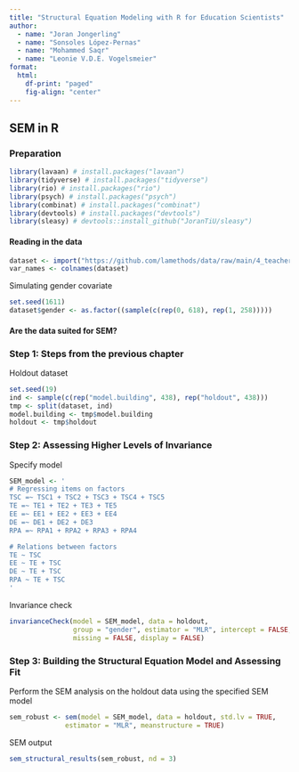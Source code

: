 ```yaml
---
title: "Structural Equation Modeling with R for Education Scientists"
author:
  - name: "Joran Jongerling"
  - name: "Sonsoles López-Pernas"
  - name: "Mohammed Saqr"
  - name: "Leonie V.D.E. Vogelsmeier"
format: 
  html:
    df-print: "paged"
    fig-align: "center"
---
```



## SEM in R 

### Preparation

```r
library(lavaan) # install.packages("lavaan")
library(tidyverse) # install.packages("tidyverse")
library(rio) # install.packages("rio") 
library(psych) # install.packages("psych")
library(combinat) # install.packages("combinat")
library(devtools) # install.packages("devtools")
library(sleasy) # devtools::install_github("JoranTiU/sleasy")
```

#### Reading in the data

```r
dataset <- import("https://github.com/lamethods/data/raw/main/4_teachersBurnout/2.%20Response.xlsx")
var_names <- colnames(dataset)
```

Simulating gender covariate
```r
set.seed(1611)
dataset$gender <- as.factor((sample(c(rep(0, 618), rep(1, 258)))))
```


#### Are the data suited for SEM?

### Step 1: Steps from the previous chapter

Holdout dataset
```r
set.seed(19)
ind <- sample(c(rep("model.building", 438), rep("holdout", 438)))
tmp <- split(dataset, ind)
model.building <- tmp$model.building
holdout <- tmp$holdout
```


### Step 2: Assessing Higher Levels of Invariance

Specify model
```r
SEM_model <- '
# Regressing items on factors 
TSC =~ TSC1 + TSC2 + TSC3 + TSC4 + TSC5
TE =~ TE1 + TE2 + TE3 + TE5
EE =~ EE1 + EE2 + EE3 + EE4
DE =~ DE1 + DE2 + DE3
RPA =~ RPA1 + RPA2 + RPA3 + RPA4

# Relations between factors
TE ~ TSC
EE ~ TE + TSC
DE ~ TE + TSC
RPA ~ TE + TSC
'
```

Invariance check
```r
invarianceCheck(model = SEM_model, data = holdout, 
                group = "gender", estimator = "MLR", intercept = FALSE, 
                missing = FALSE, display = FALSE)
```


### Step 3: Building the Structural Equation Model and Assessing Fit

Perform the SEM analysis on the holdout data using the specified SEM model 

```r
sem_robust <- sem(model = SEM_model, data = holdout, std.lv = TRUE,
              estimator = "MLR", meanstructure = TRUE)
```
 

SEM output
```r
sem_structural_results(sem_robust, nd = 3)
```
 
